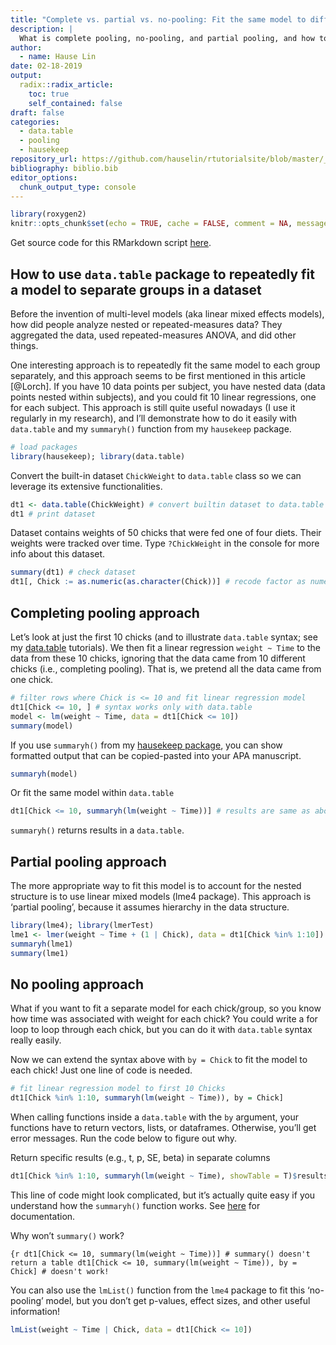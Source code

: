 ```yaml
---
title: "Complete vs. partial vs. no-pooling: Fit the same model to different groups (just one simple line of code)"
description: |
  What is complete pooling, no-pooling, and partial pooling, and how to use data.table for no-pooling models (fit the same model, but separately to each group)
author:
  - name: Hause Lin
date: 02-18-2019
output:
  radix::radix_article:
    toc: true
    self_contained: false
draft: false
categories: 
  - data.table
  - pooling
  - hausekeep
repository_url: https://github.com/hauselin/rtutorialsite/blob/master/_posts/2019-02-18-fit-models-to-every-group/fit-models-to-every-group.Rmd
bibliography: biblio.bib
editor_options: 
  chunk_output_type: console
---
```


```r
library(roxygen2)
knitr::opts_chunk$set(echo = TRUE, cache = FALSE, comment = NA, message = FALSE, warning = FALSE, R.options = list(width = 150))
```

Get source code for this RMarkdown script [here](https://github.com/hauselin/rtutorialsite/blob/master/_posts/2019-02-18-fit-models-to-every-group/fit-models-to-every-group.Rmd).

## How to use `data.table` package to repeatedly fit a model to separate groups in a dataset

Before the invention of multi-level models (aka linear mixed effects models), how did people analyze nested or repeated-measures data? They aggregated the data, used repeated-measures ANOVA, and did other things. 

One interesting approach is to repeatedly fit the same model to each group separately, and this approach seems to be first mentioned in this article [@Lorch]. If you have 10 data points per subject, you have nested data (data points nested within subjects), and you could fit 10 linear regressions, one for each subject. This approach is still quite useful nowadays (I use it regularly in my research), and I'll demonstrate how to do it easily with `data.table` and my `summaryh()` function from my `hausekeep` package. 

```r
# load packages
library(hausekeep); library(data.table)
```

Convert the built-in dataset `ChickWeight` to `data.table` class so we can leverage its extensive functionalities. 

```r
dt1 <- data.table(ChickWeight) # convert builtin dataset to data.table class
dt1 # print dataset 
```

<aside>
Dataset contains weights of 50 chicks that were fed one of four diets. Their weights were tracked over time. Type `?ChickWeight` in the console for more info about this dataset.
</aside>

```r
summary(dt1) # check dataset
dt1[, Chick := as.numeric(as.character(Chick))] # recode factor as numeric
```

## Completing pooling approach

Let's look at just the first 10 chicks (and to illustrate `data.table` syntax; see my [data.table](https://hausetutorials.netlify.com/0002_tidyverse_datatable.html) tutorials). We then fit a linear regression `weight ~ Time` to the data from these 10 chicks, ignoring that the data came from 10 different chicks (i.e., completing pooling).  That is, we pretend all the data came from one chick.

```r
# filter rows where Chick is <= 10 and fit linear regression model
dt1[Chick <= 10, ] # syntax works only with data.table
model <- lm(weight ~ Time, data = dt1[Chick <= 10])
summary(model)
```

If you use `summaryh()` from my [hausekeep package](https://hauselin.github.io/hausekeep/reference/summaryh.html), you can show formatted output that can be copied-pasted into your APA manuscript.

```r
summaryh(model) 
```

Or fit the same model within `data.table`

```r
dt1[Chick <= 10, summaryh(lm(weight ~ Time))] # results are same as above
```

<aside>
`summaryh()` returns results in a `data.table`.
</aside>

## Partial pooling approach

The more appropriate way to fit this model is to account for the nested structure is to use linear mixed models (lme4 package). This approach is 'partial pooling', because it assumes hierarchy in the data structure.

```r
library(lme4); library(lmerTest)
lme1 <- lmer(weight ~ Time + (1 | Chick), data = dt1[Chick %in% 1:10])
summaryh(lme1)
summary(lme1)
```

## No pooling approach

What if you want to fit a separate model for each chick/group, so you know how time was associated with weight for each chick? You could write a for loop to loop through each chick, but you can do it with `data.table` syntax really easily. 

Now we can extend the syntax above with `by = Chick` to fit the model to each chick! Just one line of code is needed.

```r
# fit linear regression model to first 10 Chicks
dt1[Chick %in% 1:10, summaryh(lm(weight ~ Time)), by = Chick]
```
<aside>
When calling functions inside a `data.table` with the `by` argument, your functions have to return vectors, lists, or dataframes. Otherwise, you'll get error messages. Run the code below to figure out why.
</aside>

Return specific results (e.g., t, p, SE, beta) in separate columns

```r
dt1[Chick %in% 1:10, summaryh(lm(weight ~ Time), showTable = T)$results2, by = Chick]
```

<aside>
This line of code might look complicated, but it's actually quite easy if you understand how the `summaryh()` function works. See [here](https://hauselin.github.io/hausekeep/reference/summaryh.html) for documentation.  
</aside>

Why won't `summary()` work?

```{r
dt1[Chick <= 10, summary(lm(weight ~ Time))] # summary() doesn't return a table
dt1[Chick <= 10, summary(lm(weight ~ Time)), by = Chick] # doesn't work! 
```

You can also use the `lmList()` function from the `lme4` package to fit this 'no-pooling' model, but you don't get p-values, effect sizes, and other useful information!

```r
lmList(weight ~ Time | Chick, data = dt1[Chick <= 10])
```
